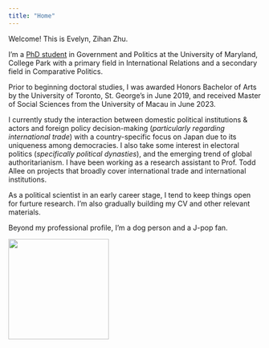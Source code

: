 ```yaml
---
title: "Home"
---
```


Welcome! This is Evelyn, Zihan Zhu.

I'm a [PhD student](https://gvpt.umd.edu/gradprofile/zhu/zihan) in Government and Politics at the University of Maryland, College Park with a primary field in International Relations and a secondary field in Comparative Politics.

Prior to beginning doctoral studies, I was awarded Honors Bachelor of Arts by the University of Toronto, St. George's in June 2019, and received Master of Social Sciences from the University of Macau in June 2023.

I currently study the interaction between domestic political institutions & actors and foreign policy decision-making (*particularly regarding international trade*) with a country-specific focus on Japan due to its uniqueness among democracies. I also take some interest in electoral politics (*specifically political dynasties*), and the emerging trend of global authoritarianism. I have been working as a research assistant to Prof. Todd Allee on projects that broadly cover international trade and international institutions.

As a political scientist in an early career stage, I tend to keep things open for furture research. I'm also gradually building my CV and other relevant materials.

Beyond my professional profile, I'm a dog person and a J-pop fan.

::: center
![](profile.jpg){fig-align="center" width="200"}
:::
